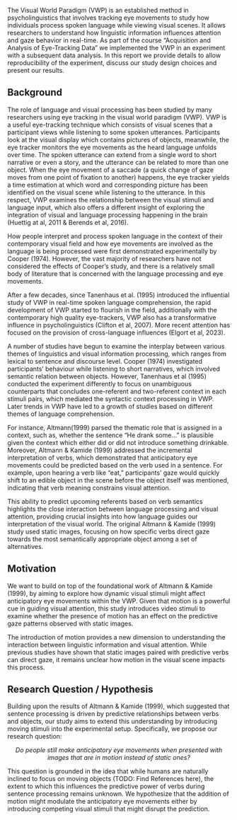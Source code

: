 The Visual World Paradigm (VWP) is an established method in psycholinguistics that involves tracking eye movements to study how individuals process spoken language while viewing visual scenes. It allows researchers to understand how linguistic information influences attention and gaze behavior in real-time. As part of the course "Acquisition and Analysis of Eye-Tracking Data" we implemented the VWP in an experiment with a subsequent data analysis. In this report we provide details to allow reproducibility of the experiment, discuss our study design choices and present our results.

## Background
The role of language and visual processing has been studied by many researchers using eye tracking in the visual world paradigm (VWP). VWP is a useful eye-tracking technique which consists of visual scenes that a participant views while listening to some spoken utterances. Participants look at the visual display which contains pictures of objects, meanwhile, the eye tracker monitors the eye movements as the heard language unfolds over time. The spoken utterance can extend from a single word to short narrative or even a story, and the utterance can be related to more than one object. When the eye movement of a saccade (a quick change of gaze moves from one point of fixation to another) happens, the eye tracker yields a time estimation at which word and corresponding picture has been identified on the visual scene while listening to the utterance. In this respect, VWP examines the relationship between the visual stimuli and language input, which also offers a different insight of exploring the integration of visual and language processing happening in the brain (Huettig at al, 2011 & Berends et al, 2016).

How people interpret and process spoken language in the context of their contemporary visual field and how eye movements are involved as the language is being processed were first demonstrated experimentally by Cooper (1974). However, the vast majority of researchers have not considered the effects of Cooper’s study, and there is a relatively small body of literature that is concerned with the language processing and eye movements. 

After a few decades, since Tanenhaus et al. (1995) introduced the influential study of VWP in real-time spoken language comprehension, the rapid development of VWP started to flourish in the field, additionally with the contemporary high quality eye-trackers, VWP also has a transformative influence in psycholinguistics (Clifton et al, 2007). More recent attention has focused on the provision of cross-language influences (Elgort et al, 2023).


A number of studies have begun to examine the interplay between various themes of linguistics and visual information processing, which ranges from lexical to sentence and discourse level. Cooper (1974) investigated participants' behaviour while listening to short narratives, which involved semantic relation between objects. However, Tanenhaus et al (1995) conducted the experiment differently to focus on unambiguous counterparts that concludes one-referent and two-referent context in each stimuli pairs, which mediated the syntactic context processing in VWP. Later trends in VWP have led to a growth of studies based on different themes of language comprehension. 

For instance, Altmann(1999) parsed the thematic role that is assigned in a context,  such as, whether the sentence “He drank some…” is plausible given the context which either did or did not introduce something drinkable. Moreover, Altmann & Kamide (1999) addressed the incremental interpretation of verbs, which demonstrated that anticipatory eye movements could be predicted based on the verb used in a sentence. For example, upon hearing a verb like "eat," participants' gaze would quickly shift to an edible object in the scene before the object itself was mentioned, indicating that verb meaning constrains visual attention.

This ability to predict upcoming referents based on verb semantics highlights the close interaction between language processing and visual attention, providing crucial insights into how language guides our interpretation of the visual world. The original Altmann & Kamide (1999) study used static images, focusing on how specific verbs direct gaze towards the most semantically appropriate object among a set of alternatives.

## Motivation

We want to build on top of the foundational work of Altmann & Kamide (1999), by aiming to explore how dynamic visual stimuli might affect anticipatory eye movements within the VWP. Given that motion is a powerful cue in guiding visual attention, this study introduces video stimuli to examine whether the presence of motion has an effect on the predictive gaze patterns observed with static images.

The introduction of motion provides a new dimension to understanding the interaction between linguistic information and visual attention. While previous studies have shown that static images paired with predictive verbs can direct gaze, it remains unclear how motion in the visual scene impacts this process. 

## Research Question / Hypothesis
Building upon the results of Altmann & Kamide (1999), which suggested that sentence processing is driven by predictive relationships between verbs and objects, our study aims to extend this understanding by introducing moving stimuli into the experimental setup. Specifically, we propose our research question:


<p style="text-align: center;">*Do people still make anticipatory eye movements when presented with images that are in motion instead of static ones?*</p>
This question is grounded in the idea that while humans are naturally inclined to focus on moving objects (TODO: Find References here), the extent to which this influences the predictive power of verbs during sentence processing remains unknown. We hypothesize that the addition of motion might modulate the anticipatory eye movements either by introducing competing visual stimuli that might disrupt the prediction.